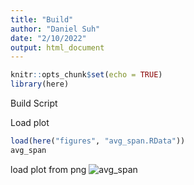 ```yaml
---
title: "Build"
author: "Daniel Suh"
date: "2/10/2022"
output: html_document
---
```


```r
knitr::opts_chunk$set(echo = TRUE)
library(here)
```

Build Script

Load plot
```r
load(here("figures", "avg_span.RData"))
avg_span
```

load plot from png
![avg_span](figures/lifespan.png)


